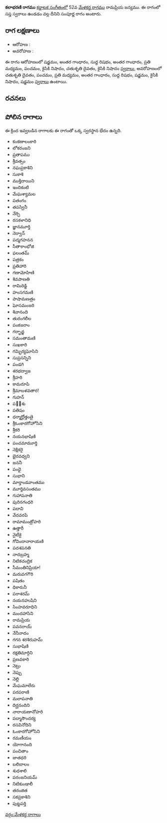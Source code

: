 {{Infobox ragam
	| name          	= కలాభరణి
	| synonym	    	= 
	| mela          	= 
	| chakra        	= 
	| janaka        	= 
	| type          	= సంపూర్ణ
	| arohanam      	= {{svaraC|S|G3|R1|G3|M2|P|N2|D2|N2}} 
	| avarohanam    	= {{svaraC|D2|P|M2|G3|R1|S|N2|S}}
	| jeeva         	=
	| chhaya        	=
	| nyasa         	=
	| vishesha      	= 
	| equivalent  		= 
}}
{{కర్ణాటక సంగీత రాగాలు}}
'''కలాభరణి రాగము''' [[కర్ణాటక సంగీతం]]లో 52వ [[మేళకర్త రాగము]] రామప్రియ జన్యము.  ఈ రాగంలో సప్త స్వరాలు ఉండడం వల్ల దీనిని సంపూర్ణ రాగం అంటారు.


==రాగ లక్షణాలు==


* ఆరోహణ : {{svaraC|S|G3|R1|G3|M2|P|N2|D2|N2}} 
* అవరోహణ : {{svaraC|D2|P|M2|G3|R1|S|N2|S}}

ఈ రాగం ఆరోహణంలో షడ్జమం, అంతర గాంధారం, సుద్ద రిషభం, అంతర గాంధారం, ప్రతి మధ్యమం, పంచమం, కైసికి నిషాదం, చతుశృతి దైవతం, కైసికి నిషాదం [[స్వరాలు]], అవరోహణంలో చతుశృతి దైవతం, పంచమం, ప్రతి మధ్యమం, అంతర గాంధారం, సుద్ద రిషభం, షడ్జమం, కైసికి నిషాదం, షడ్జమం [[స్వరాలు]] ఉంటాయి.

==రచనలు==



==పోలిన రాగాలు==
ఈ క్రింద ఇవ్వబడిన రాగాలకు ఈ రాగంతో ఒక్క స్వరస్థాన భేదం ఉన్నది.
* కంకణాలంకారి
* లోకరంజని
* ప్రతాపము
* శ్రీవత్సం
* నఘప్రకాశిని
* సుకాశి
* ముక్తిదాయిని
* ఇందికంటి
* మేఘశ్యామల
* పతంగం
* తపస్వినీ
* నేర్చి
* రసకళానిధి
* జ్ఞానమూర్తి
* నెర్వాన్
* పద్మగహనన
* సీతాకాంభోజి
* ఫలంతమ్
* పత్రకం
* ప్రతిహారి
* గణామోహిణి
* శివపాణతి
* రామిరెడ్డి
* హంసగమణి
* పాషామణత్రం
* ఘోసమంజరి
* శివానంది
* తురంగలీల
* పంకజరాం
* గర్భాద్జ
* సమంతామణి
* సుఖకారి
* గమ్భిర్యఘోసిని
* సుప్రసన్నిని
* పండగి
* శరభద్వాజ
* శ్రీహరి
* కామరూపి
* శ్రీమాబళవతార!
* గుహన్
* పల఼శు
* పతిషం
* ధర్మాగ్హోత్తంతై
* శ్రీఓంకారగోహోసిని
* శ్రీకరి
* నయనభాషిణి
* పంచమామూర్తి
* నెక్షికరై
* భైరవధ్వని
* జననీ
* పంధై
* సుభాని
* మార్తాండవాంతము
* మూర్తివసంతము
* గుహాపనాతి
* పురినగంధరి
* పదావి
* వేదవరపి
* రామామంత్రోహరి
* ఉత్తారీ
* నైటీకై
* గోవిందానారాయణి
* పదశపనతి
* నాదబ్రహ్మ
* నిటికచంద్రిక
* సీమంతినిప్రియా!
* మరువగగౌరి
* పషితం
* ధికారునీ
* పరాశరమ్
* నయనహుషిని
* సింహవరూధిని
* మందహాసిని
* రామప్రియ
* పవనరాయ్
* నేనీనాదం
* గగన శరశిరుహమ్
* సుభాషిణి
* రక్షతిమార్గిని
* ప్రణవకారి
* నెట్రు
* నెప్పు
* నెల్లి
* మేఘమాలేరు
* పరపరాణి
* మలాపనాతి
* దిర్ఘనందిని
* నారాయణానోహరి
* పద్మాసౌందర్య
* రసవినోదిని
* ఓంకారగోహోసిని
* రమణీయం
* యోగానంది
* పంచితాం
* జాతధరి
* బలిబాలం
* శుధశాలి
* పరంజనియమ్
* నిటికుండాలీ
* తరంజిత
* సకప్రకాశిని
* పుట్టపర్తి



[[వర్గం:మేళకర్త రాగాలు]]